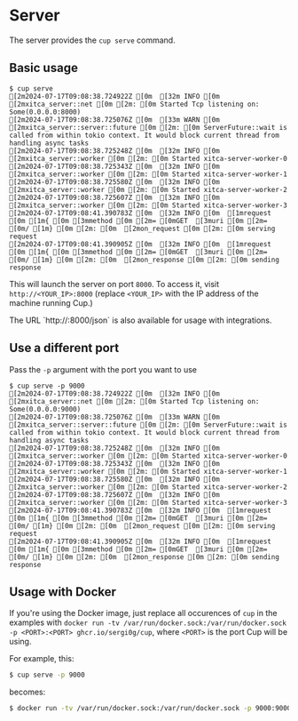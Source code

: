 
# Server

The server provides the `cup serve` command.

## Basic usage

```ansi
$ cup serve
[2m2024-07-17T09:08:38.724922Z [0m  [32m INFO [0m  [2mxitca_server::net [0m [2m: [0m Started Tcp listening on: Some(0.0.0.0:8000)                                                                              
[2m2024-07-17T09:08:38.725076Z [0m  [33m WARN [0m  [2mxitca_server::server::future [0m [2m: [0m ServerFuture::wait is called from within tokio context. It would block current thread from handling async tasks
[2m2024-07-17T09:08:38.725248Z [0m  [32m INFO [0m  [2mxitca_server::worker [0m [2m: [0m Started xitca-server-worker-0                                                                                          
[2m2024-07-17T09:08:38.725343Z [0m  [32m INFO [0m  [2mxitca_server::worker [0m [2m: [0m Started xitca-server-worker-1                                                                                          
[2m2024-07-17T09:08:38.725580Z [0m  [32m INFO [0m  [2mxitca_server::worker [0m [2m: [0m Started xitca-server-worker-2                                                                                          
[2m2024-07-17T09:08:38.725607Z [0m  [32m INFO [0m  [2mxitca_server::worker [0m [2m: [0m Started xitca-server-worker-3                                                                                          
[2m2024-07-17T09:08:41.390783Z [0m  [32m INFO [0m  [1mrequest [0m [1m{ [0m [3mmethod [0m [2m= [0mGET  [3muri [0m [2m= [0m/ [1m} [0m [2m: [0m  [2mon_request [0m [2m: [0m serving request                       
[2m2024-07-17T09:08:41.390905Z [0m  [32m INFO [0m  [1mrequest [0m [1m{ [0m [3mmethod [0m [2m= [0mGET  [3muri [0m [2m= [0m/ [1m} [0m [2m: [0m  [2mon_response [0m [2m: [0m sending response
```

This will launch the server on port `8000`. To access it, visit `http://<YOUR_IP>:8000` (replace `<YOUR_IP>` with the IP address of the machine running Cup.)

<Callout>
The URL `http://<YOUR_IP>:8000/json` is also available for usage with integrations.
</Callout>

## Use a different port

Pass the `-p` argument with the port you want to use

```ansi
$ cup serve -p 9000
[2m2024-07-17T09:08:38.724922Z [0m  [32m INFO [0m  [2mxitca_server::net [0m [2m: [0m Started Tcp listening on: Some(0.0.0.0:9000)                                                                              
[2m2024-07-17T09:08:38.725076Z [0m  [33m WARN [0m  [2mxitca_server::server::future [0m [2m: [0m ServerFuture::wait is called from within tokio context. It would block current thread from handling async tasks
[2m2024-07-17T09:08:38.725248Z [0m  [32m INFO [0m  [2mxitca_server::worker [0m [2m: [0m Started xitca-server-worker-0                                                                                          
[2m2024-07-17T09:08:38.725343Z [0m  [32m INFO [0m  [2mxitca_server::worker [0m [2m: [0m Started xitca-server-worker-1                                                                                          
[2m2024-07-17T09:08:38.725580Z [0m  [32m INFO [0m  [2mxitca_server::worker [0m [2m: [0m Started xitca-server-worker-2                                                                                          
[2m2024-07-17T09:08:38.725607Z [0m  [32m INFO [0m  [2mxitca_server::worker [0m [2m: [0m Started xitca-server-worker-3                                                                                          
[2m2024-07-17T09:08:41.390783Z [0m  [32m INFO [0m  [1mrequest [0m [1m{ [0m [3mmethod [0m [2m= [0mGET  [3muri [0m [2m= [0m/ [1m} [0m [2m: [0m  [2mon_request [0m [2m: [0m serving request                       
[2m2024-07-17T09:08:41.390905Z [0m  [32m INFO [0m  [1mrequest [0m [1m{ [0m [3mmethod [0m [2m= [0mGET  [3muri [0m [2m= [0m/ [1m} [0m [2m: [0m  [2mon_response [0m [2m: [0m sending response
```

## Usage with Docker
If you're using the Docker image, just replace all occurences of `cup` in the examples with `docker run -tv /var/run/docker.sock:/var/run/docker.sock -p <PORT>:<PORT> ghcr.io/sergi0g/cup`, where `<PORT>` is the port Cup will be using.

For example, this:
```bash /serve -p 9000/
$ cup serve -p 9000
```
becomes:
```bash /serve -p 9000/
$ docker run -tv /var/run/docker.sock:/var/run/docker.sock -p 9000:9000 ghcr.io/sergi0g/cup serve -p 9000
```
